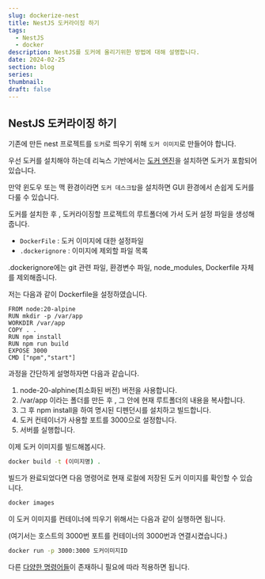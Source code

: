---
slug: dockerize-nest
title: NestJS 도커라이징 하기
tags:
  - NestJS
  - docker
description: NestJS를 도커에 올리기위한 방법에 대해 설명합니다.
date: 2024-02-25
section: blog
series:
thumbnail:
draft: false
---

## NestJS 도커라이징 하기

기존에 만든 nest 프로젝트를 `도커`로 띄우기 위해 `도커 이미지`로 만들어야 합니다.

우선 도커를 설치해야 하는데 리눅스 기반에서는 [도커 엔진](https://docs.docker.com/engine/)을 설치하면 도커가 포함되어 있습니다.

만약 윈도우 또는 맥 환경이라면 `도커 데스크탑`을 설치하면 GUI 환경에서 손쉽게 도커를 다룰 수 있습니다.

도커를 설치한 후 , 도커라이징할 프로젝트의 루트폴더에 가서 도커 설정 파일을 생성해줍니다.

- `DockerFile` : 도커 이미지에 대한 설정파일
- `.dockerignore` : 이미지에 제외할 파일 목록

.dockerignore에는 git 관련 파일, 환경변수 파일, node_modules, Dockerfile 자체를 제외해줍니다.

저는 다음과 같이 Dockerfile을 설정하였습니다.

```docker title="DockerFile"
FROM node:20-alpine
RUN mkdir -p /var/app
WORKDIR /var/app
COPY . .
RUN npm install
RUN npm run build
EXPOSE 3000
CMD ["npm","start"]
```

과정을 간단하게 설명하자면 다음과 같습니다.

1. node-20-alphine(최소화된 버전) 버전을 사용합니다.
2. /var/app 이라는 폴더를 만든 후 , 그 안에 현재 루트폴더의 내용을 복사합니다.
3. 그 후 npm install을 하여 명시된 디펜던시를 설치하고 빌드합니다.
4. 도커 컨테이너가 사용할 포트를 3000으로 설정합니다.
5. 서버를 실행합니다.

이제 도커 이미지를 빌드해봅시다.

```bash title="도커 이미지 빌드"
docker build -t (이미지명) .
```

빌드가 완료되었다면 다음 명령어로 현재 로컬에 저장된 도커 이미지를 확인할 수 있습니다.

```bash title="도커 이미지 확인"
docker images
```

이 도커 이미지를 컨테이너에 띄우기 위해서는 다음과 같이 실행하면 됩니다.

(여기서는 호스트의 3000번 포트를 컨테이너의 3000번과 연결시켰습니다.)

```bash title="도커 컨테이너 실행"
docker run -p 3000:3000 도커이미지ID
```

다른 [다양한 명령어들](https://docs.docker.com/engine/reference/commandline/run/)이 존재하니 필요에 따라 적용하면 됩니다.
